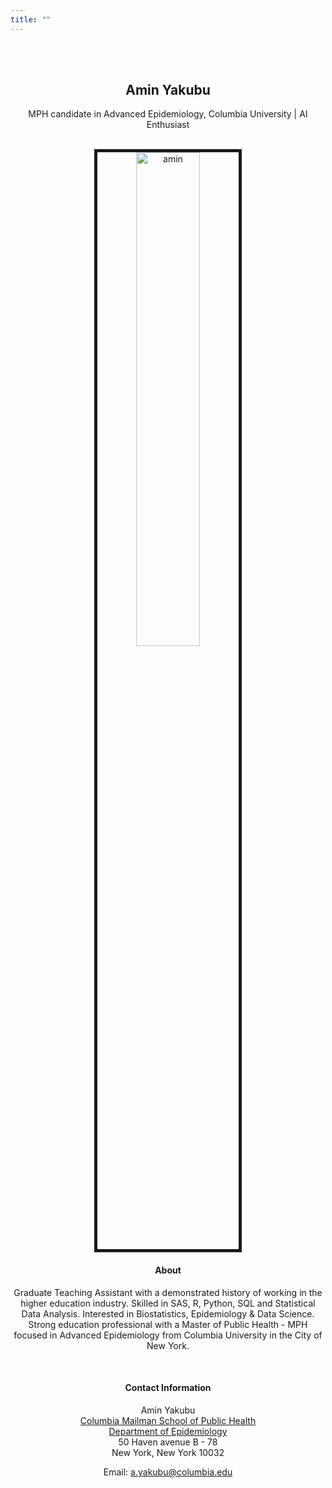 ```yaml
---
title: ""
---
```

<br>
</br>
<center>

## Amin Yakubu

<link rel="stylesheet" href="styles.css" type="text/css">
<link rel="stylesheet" href="academicons/css/academicons.min.css"/>
<link rel="apple-touch-icon" href="/images/JG_transparent.png" >

MPH candidate in Advanced Epidemiology, Columbia University | AI Enthusiast <br>


<br><img src="images/amin.jpg" alt="amin" style="width:45%; border:5px solid"><br>


#### About

Graduate Teaching Assistant with a demonstrated history of working in the higher education industry. Skilled in SAS, R, Python, SQL and Statistical Data Analysis. Interested in Biostatistics, Epidemiology & Data Science. Strong education professional with a Master of Public Health - MPH focused in Advanced Epidemiology from Columbia University in the City of New York.

<br>

#### Contact Information

Amin Yakubu <br>
[Columbia Mailman School of Public Health](http://www.mailman.columbia.edu/) <br>
[Department of Epidemiology](http://www.mailman.columbia.edu/academic-departments/epidemiology)  
50 Haven avenue B - 78  
New York, New York 10032  

Email: [a.yakubu@columbia.edu](mailto:a.yakubu@columbia.edu)  

</center>